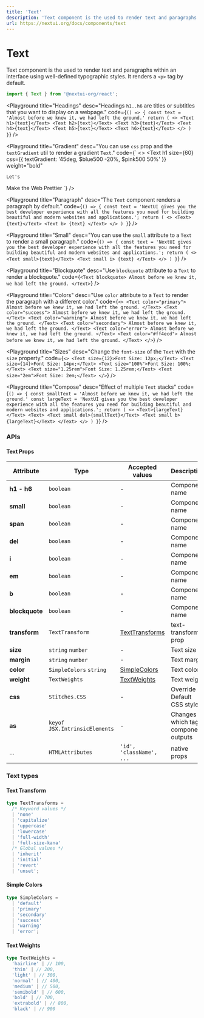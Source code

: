 ```yaml
---
title: 'Text'
description: 'Text component is the used to render text and paragraphs within an interface using well-defined typographic styles.'
url: https://nextui.org/docs/components/text
---
```


# Text

Text component is the used to render text and paragraphs within an interface using well-defined typographic styles.
It renders a `<p>` tag by default.

```jsx
import { Text } from '@nextui-org/react';
```

<CarbonAd />

<Spacer y={2} />

<Playground
  title="Headings"
  desc="Headings `h1..h6` are titles or subtitles that you want to display on a webpage."
  code={`
() => {
  const text = 'Almost before we knew it, we had left the ground.'
  return (
    <>
      <Text h1>{text}</Text>
      <Text h2>{text}</Text>
      <Text h3>{text}</Text>
      <Text h4>{text}</Text>
      <Text h5>{text}</Text>
      <Text h6>{text}</Text>
    </>
  )
}
`}
/>

<Playground
  title="Gradient"
  desc="You can use `css` prop and the `textGradient` util to render a gradient `Text`."
  code={`
<>
  <Text
    h1
    size={60}
    css={{
      textGradient: '45deg, $blue500 -20%, $pink500 50%'
    }}
    weight="bold"
  >
    Let's
  </Text>
  <Text
    h1
    size={60}
    css={{
      textGradient: '45deg, $purple500 -20%, $pink500 100%'
    }}
    weight="bold"
  >
    Make the Web
  </Text>
  <Text
    h1
    size={60}
    css={{
      textGradient: '45deg, $yellow500 -20%, $red500 100%'
    }}
    weight="bold"
  >
    Prettier
  </Text>
</>
`}
/>

<Playground
  title="Paragraph"
  desc="The `Text` component renders a paragraph by default."
  code={`
  () => {
  const text = 'NextUI gives you the best developer experience with all the features you need for building beautiful and modern websites and applications.';
  return (
    <>
        <Text>{text}</Text>
        <Text b>
          {text}
        </Text>
    </>
   )
}
`}
/>

<Playground
  title="Small"
  desc="You can use the `small` attribute to a `Text` to render a small paragraph."
  code={`
  () => {
  const text = 'NextUI gives you the best developer experience with all the features you need for building beautiful and modern websites and applications.';
  return (
    <>
        <Text small>{text}</Text>
        <Text small i>
         {text}
        </Text>
    </>
   )
  }
`}
/>

<Playground
  title="Blockquote"
  desc="Use `blockquote` attribute to a `Text` to render a blockquote."
  code={`
<Text blockquote>
  Almost before we knew it, we had left the ground.
</Text>
`}
/>

<Playground
  title="Colors"
  desc="Use `color` attribute to a `Text` to render the paragraph with a different color."
  code={`
<>
  <Text color="primary">
     Almost before we knew it, we had left the ground.
  </Text>
  <Text color="success">
     Almost before we knew it, we had left the ground.
  </Text>
  <Text color="warning">
     Almost before we knew it, we had left the ground.
  </Text>
  <Text color="secondary">
     Almost before we knew it, we had left the ground.
  </Text>
  <Text color="error">
     Almost before we knew it, we had left the ground.
  </Text>
  <Text color="#ff4ecd">
     Almost before we knew it, we had left the ground.
  </Text>
</>
`}
/>

<Playground
  title="Sizes"
  desc="Change the `font-size` of the `Text` with the `size` property."
  code={`
<>
  <Text size={12}>Font Size: 12px;</Text>
  <Text size={14}>Font Size: 14px;</Text>
  <Text size="100%">Font Size: 100%;</Text>
  <Text size="1.25rem">Font Size: 1.25rem;</Text>
  <Text size="2em">Font Size: 2em;</Text>
</>
`}
/>

<Playground
  title="Compose"
  desc="Effect of multiple `Text` stacks"
  code={`
  () => {
  const smallText = 'Almost before we knew it, we had left the ground.'
  const largeText = 'NextUI gives you the best developer experience with all the features you need for building beautiful and modern websites and applications.';
  return (
    <>
        <Text>{largeText}</Text>
        <Text>
         <Text small del>{smallText}</Text>
         <Text small b>{largeText}</Text>
        </Text>
    </>
   )
}
`}
/>

<Spacer y={3} />

### APIs

<Spacer y={2} />

#### Text Props

| Attribute      | Type                    | Accepted values                    | Description                           | Default   |
| -------------- | ----------------------- | ---------------------------------- | ------------------------------------- | --------- |
| **h1 - h6**    | `boolean`                       | -                                  | Component name                        | `false`   |
| **small**      | `boolean`                       | -                                  | Component name                        | `false`   |
| **span**       | `boolean`                       | -                                  | Component name                        | `false`   |
| **del**        | `boolean`                       | -                                  | Component name                        | `false`   |
| **i**          | `boolean`                       | -                                  | Component name                        | `false`   |
| **em**         | `boolean`                       | -                                  | Component name                        | `false`   |
| **b**          | `boolean`                       | -                                  | Component name                        | `false`   |
| **blockquote** | `boolean`                       | -                                  | Component name                        | `false`   |
| **transform**  | `TextTransform`                 | [TextTransforms](#text-transforms) | text-transform prop                   | `none`    |
| **size**       | `string` `number`               | -                                  | Text size                             | `inherit` |
| **margin**     | `string` `number`               | -                                  | Text margin                           | `inherit` |
| **color**      | `SimpleColors` `string`         | [SimpleColors](#normal-colors)     | Text color                            | `default` |
| **weight**     | `TextWeights`                   | [TextWeights](#text-weights)       | Text weight                           | `noset`   |
| **css**        | `Stitches.CSS`                  | -                                  | Override Default CSS style            | -         |
| **as**         | `keyof JSX.IntrinsicElements`   | -                                  | Changes which tag component outputs   | `p`       |
| ...            | `HTMLAttributes`                | `'id', 'className', ...`           | native props                          | -         |

<Spacer y={2} />

### Text types

<Spacer y={1} />

#### Text Transform

```ts
type TextTransforms =
  /* Keyword values */
  | 'none'
  | 'capitalize'
  | 'uppercase'
  | 'lowercase'
  | 'full-width'
  | 'full-size-kana'
  /* Global values */
  | 'inherit'
  | 'initial'
  | 'revert'
  | 'unset';
```

#### Simple Colors

```ts
type SimpleColors =
  | 'default'
  | 'primary'
  | 'secondary'
  | 'success'
  | 'warning'
  | 'error';
```

#### Text Weights

```ts
type TextWeights =
  'hairline' | // 100,
  'thin' | // 200,
  'light' | // 300,
  'normal' | // 400,
  'medium' | // 500,
  'semibold' | // 600,
  'bold' | // 700,
  'extrabold' | // 800,
  'black' | // 900
```
